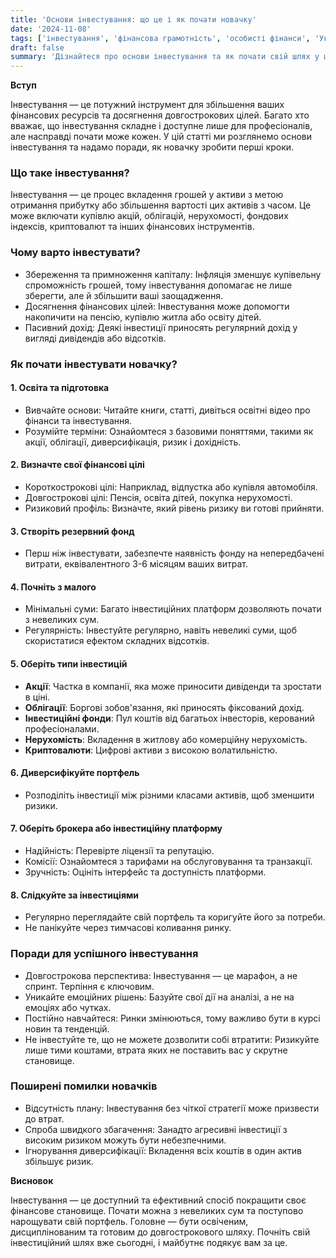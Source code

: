 ```yaml
---
title: 'Основи інвестування: що це і як почати новачку'
date: '2024-11-08'
tags: ['інвестування', 'фінансова грамотність', 'особисті фінанси', 'Україна', 'новачкам']
draft: false
summary: 'Дізнайтеся про основи інвестування та як почати свій шлях у цьому світі. Практичні поради для українських новачків, які хочуть примножити свої заощадження.'
---
```


**Вступ**

Інвестування — це потужний інструмент для збільшення ваших фінансових ресурсів та досягнення довгострокових цілей. Багато хто вважає, що інвестування складне і доступне лише для професіоналів, але насправді почати може кожен. У цій статті ми розглянемо основи інвестування та надамо поради, як новачку зробити перші кроки.

### Що таке інвестування?

Інвестування — це процес вкладення грошей у активи з метою отримання прибутку або збільшення вартості цих активів з часом. Це може включати купівлю акцій, облігацій, нерухомості, фондових індексів, криптовалют та інших фінансових інструментів.

### Чому варто інвестувати?

- Збереження та примноження капіталу: Інфляція зменшує купівельну спроможність грошей, тому інвестування допомагає не лише зберегти, але й збільшити ваші заощадження.
- Досягнення фінансових цілей: Інвестування може допомогти накопичити на пенсію, купівлю житла або освіту дітей.
- Пасивний дохід: Деякі інвестиції приносять регулярний дохід у вигляді дивідендів або відсотків.

### Як почати інвестувати новачку?

#### 1. Освіта та підготовка

- Вивчайте основи: Читайте книги, статті, дивіться освітні відео про фінанси та інвестування.
- Розумійте терміни: Ознайомтеся з базовими поняттями, такими як акції, облігації, диверсифікація, ризик і дохідність.

#### 2. Визначте свої фінансові цілі

- Короткострокові цілі: Наприклад, відпустка або купівля автомобіля.
- Довгострокові цілі: Пенсія, освіта дітей, покупка нерухомості.
- Ризиковий профіль: Визначте, який рівень ризику ви готові прийняти.

#### 3. Створіть резервний фонд

- Перш ніж інвестувати, забезпечте наявність фонду на непередбачені витрати, еквівалентного 3-6 місяцям ваших витрат.

#### 4. Почніть з малого

- Мінімальні суми: Багато інвестиційних платформ дозволяють почати з невеликих сум.
- Регулярність: Інвестуйте регулярно, навіть невеликі суми, щоб скористатися ефектом складних відсотків.

#### 5. Оберіть типи інвестицій

- **Акції**: Частка в компанії, яка може приносити дивіденди та зростати в ціні.
- **Облігації**: Боргові зобов'язання, які приносять фіксований дохід.
- **Інвестиційні фонди**: Пул коштів від багатьох інвесторів, керований професіоналами.
- **Нерухомість**: Вкладення в житлову або комерційну нерухомість.
- **Криптовалюти**: Цифрові активи з високою волатильністю.

#### 6. Диверсифікуйте портфель

- Розподіліть інвестиції між різними класами активів, щоб зменшити ризики.

#### 7. Оберіть брокера або інвестиційну платформу

- Надійність: Перевірте ліцензії та репутацію.
- Комісії: Ознайомтеся з тарифами на обслуговування та транзакції.
- Зручність: Оцініть інтерфейс та доступність платформи.

#### 8. Слідкуйте за інвестиціями

- Регулярно переглядайте свій портфель та коригуйте його за потреби.
- Не панікуйте через тимчасові коливання ринку.

### Поради для успішного інвестування

- Довгострокова перспектива: Інвестування — це марафон, а не спринт. Терпіння є ключовим.
- Уникайте емоційних рішень: Базуйте свої дії на аналізі, а не на емоціях або чутках.
- Постійно навчайтеся: Ринки змінюються, тому важливо бути в курсі новин та тенденцій.
- Не інвестуйте те, що не можете дозволити собі втратити: Ризикуйте лише тими коштами, втрата яких не поставить вас у скрутне становище.

### Поширені помилки новачків

- Відсутність плану: Інвестування без чіткої стратегії може призвести до втрат.
- Спроба швидкого збагачення: Занадто агресивні інвестиції з високим ризиком можуть бути небезпечними.
- Ігнорування диверсифікації: Вкладення всіх коштів в один актив збільшує ризик.

**Висновок**

Інвестування — це доступний та ефективний спосіб покращити своє фінансове становище. Почати можна з невеликих сум та поступово нарощувати свій портфель. Головне — бути освіченим, дисциплінованим та готовим до довгострокового шляху. Почніть свій інвестиційний шлях вже сьогодні, і майбутнє подякує вам за це.
